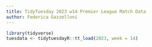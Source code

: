 ```yaml
---
title: TidyTuesday 2023 w14 Premier League Match Data
author: Federica Gazzelloni
---
```


```r
library(tidyverse)
tuesdata <- tidytuesdayR::tt_load(2023, week = 14)
```
